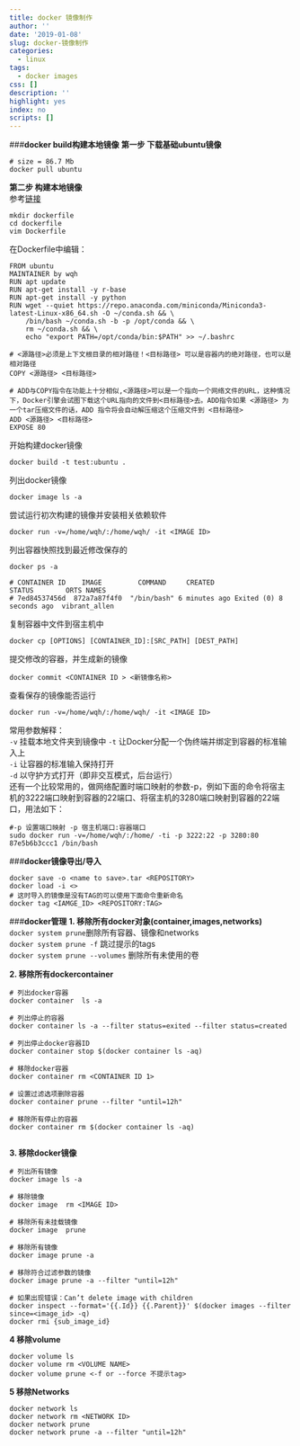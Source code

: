 ```yaml
---
title: docker 镜像制作
author: ''
date: '2019-01-08'
slug: docker-镜像制作
categories:
  - linux
tags:
  - docker images
css: []
description: ''
highlight: yes
index: no
scripts: []
---
```


###**docker build构建本地镜像**
**第一步 下载基础ubuntu镜像**
```
# size = 86.7 Mb
docker pull ubuntu
````

**第二步 构建本地镜像**   
参考[链接](https://www.jianshu.com/p/0cb3c75e1521)

```
mkdir dockerfile 
cd dockerfile
vim Dockerfile
```
在Dockerfile中编辑：   
```
FROM ubuntu
MAINTAINER by wqh
RUN apt update
RUN apt-get install -y r-base 
RUN apt-get install -y python
RUN wget --quiet https://repo.anaconda.com/miniconda/Miniconda3-latest-Linux-x86_64.sh -O ~/conda.sh && \
    /bin/bash ~/conda.sh -b -p /opt/conda && \
    rm ~/conda.sh && \
    echo "export PATH=/opt/conda/bin:$PATH" >> ~/.bashrc
    
# <源路径>必须是上下文根目录的相对路径！<目标路径> 可以是容器内的绝对路径，也可以是相对路径
COPY <源路径> <目标路径> 

# ADD与COPY指令在功能上十分相似,<源路径>可以是一个指向一个网络文件的URL，这种情况下，Docker引擎会试图下载这个URL指向的文件到<目标路径>去。ADD指令如果 <源路径> 为一个tar压缩文件的话，ADD 指令将会自动解压缩这个压缩文件到 <目标路径> 
ADD <源路径> <目标路径> 
EXPOSE 80
```   

开始构建docker镜像
```
docker build -t test:ubuntu .
```

列出docker镜像   
```
docker image ls -a 
```

尝试运行初次构建的镜像并安装相关依赖软件   
```
docker run -v=/home/wqh/:/home/wqh/ -it <IMAGE ID>
```

列出容器快照找到最近修改保存的<CONTAINER ID>
```
docker ps -a

# CONTAINER ID    IMAGE         COMMAND     CREATED                  STATUS        ORTS NAMES
# 7ed84537456d  872a7a87f4f0  "/bin/bash" 6 minutes ago Exited (0) 8 seconds ago  vibrant_allen
```   

复制容器中文件到宿主机中   
```
docker cp [OPTIONS] [CONTAINER_ID]:[SRC_PATH] [DEST_PATH]
```   

提交修改的容器，并生成新的镜像 
```
docker commit <CONTAINER ID > <新镜像名称>

```
查看保存的镜像能否运行   
```
docker run -v=/home/wqh/:/home/wqh/ -it <IMAGE ID>
```
常用参数解释：  
`-v`  挂载本地文件夹到镜像中
`-t`  让Docker分配一个伪终端并绑定到容器的标准输入上   
`-i`  让容器的标准输入保持打开   
`-d`  以守护方式打开（即非交互模式，后台运行）   
还有一个比较常用的，做网络配置时端口映射的参数-p，例如下面的命令将宿主机的3222端口映射到容器的22端口、将宿主机的3280端口映射到容器的22端口，用法如下：   
```
#-p 设置端口映射 -p 宿主机端口:容器端口  
sudo docker run -v=/home/wqh/:/home/ -ti -p 3222:22 -p 3280:80 87e5b6b3ccc1 /bin/bash
```

###**docker镜像导出/导入**   
```
docker save -o <name to save>.tar <REPOSITORY>
docker load -i <>
# 这时导入的镜像是没有TAG的可以使用下面命令重新命名
docker tag <IAMGE_ID> <REPOSITORY:TAG>
```


###**docker管理**
**1. 移除所有docker对象(container,images,networks)**   
`docker system prune `删除所有容器、镜像和networks     
`docker system prune -f ` 跳过提示的tags     
`docker system prune --volumes ` 删除所有未使用的卷    

**2. 移除所有dockercontainer**      
```
# 列出docker容器   
docker container  ls -a  

# 列出停止的容器 
docker container ls -a --filter status=exited --filter status=created 

# 列出停止docker容器ID   
docker container stop $(docker container ls -aq)

# 移除docker容器  
docker container rm <CONTAINER ID 1>  

# 设置过滤选项删除容器  
docker container prune --filter "until=12h"   

# 移除所有停止的容器 
docker container rm $(docker container ls -aq) 
 
``` 

**3. 移除docker镜像**    
```
# 列出所有镜像
docker image ls -a 

# 移除镜像
docker image  rm <IMAGE ID>

# 移除所有未挂载镜像
docker image  prune 

# 移除所有镜像
docker image prune -a

# 移除符合过滤参数的镜像
docker image prune -a --filter "until=12h"

# 如果出现错误：Can’t delete image with children
docker inspect --format='{{.Id}} {{.Parent}}' $(docker images --filter since=<image_id> -q)
docker rmi {sub_image_id}
```

**4 移除volume**   
```
docker volume ls 
docker volume rm <VOLUME NAME>
docker volume prune <-f or --force 不提示tag>

```

**5 移除Networks**   
```
docker network ls 
docker network rm <NETWORK ID>
docker network prune
docker network prune -a --filter "until=12h"
```


